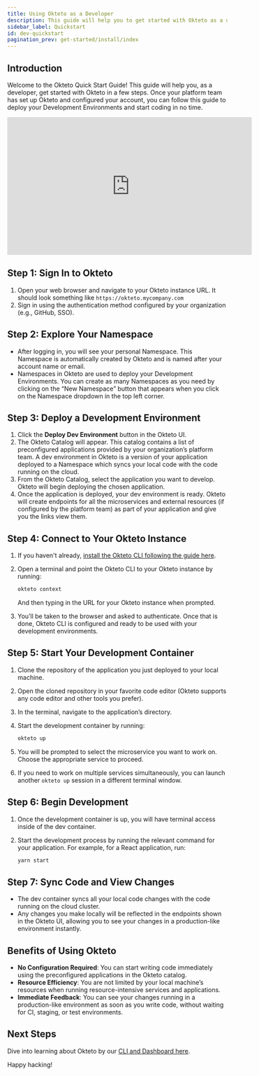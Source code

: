 ```yaml
---
title: Using Okteto as a Developer
description: This guide will help you to get started with Okteto as a developer
sidebar_label: Quickstart
id: dev-quickstart
pagination_prev: get-started/install/index
---
```


## Introduction

Welcome to the Okteto Quick Start Guide! This guide will help you, as a developer, get started with Okteto in a few steps. Once your platform team has set up Okteto and configured your account, you can follow this guide to deploy your Development Environments and start coding in no time.

<iframe
  width="560"
  height="315"
  src="https://www.youtube.com/embed/eEJWJObxM2I?si=Q8MV1MEQ1WZa93YQ"
  title="Okteto Developer Quickstart Guide"
  frameborder="0"
  allow="accelerometer; autoplay; clipboard-write; encrypted-media; gyroscope; picture-in-picture; web-share"
  referrerpolicy="strict-origin-when-cross-origin"
  allowfullscreen
></iframe>

## Step 1: Sign In to Okteto

1. Open your web browser and navigate to your Okteto instance URL. It should look something like `https://okteto.mycompany.com`
2. Sign in using the authentication method configured by your organization (e.g., GitHub, SSO).

## Step 2: Explore Your Namespace

- After logging in, you will see your personal Namespace. This Namespace is automatically created by Okteto and is named after your account name or email.
- Namespaces in Okteto are used to deploy your Development Environments. You can create as many Namespaces as you need by clicking on the “New Namespace” button that appears when you click on the Namespace dropdown in the top left corner.

## Step 3: Deploy a Development Environment

1. Click the **Deploy Dev Environment** button in the Okteto UI.
2. The Okteto Catalog will appear. This catalog contains a list of preconfigured applications provided by your organization’s platform team. A dev environment in Okteto is a version of your application deployed to a Namespace which syncs your local code with the code running on the cloud.
3. From the Okteto Catalog, select the application you want to develop. Okteto will begin deploying the chosen application.
4. Once the application is deployed, your dev environment is ready. Okteto will create endpoints for all the microservices and external resources (if configured by the platform team) as part of your application and give you the links view them.

## Step 4: Connect to Your Okteto Instance

1. If you haven't already, [install the Okteto CLI following the guide here](get-started/install-okteto-cli.mdx).
2. Open a terminal and point the Okteto CLI to your Okteto instance by running:

   ```bash
   okteto context
   ```

   And then typing in the URL for your Okteto instance when prompted.

3. You’ll be taken to the browser and asked to authenticate. Once that is done, Okteto CLI is configured and ready to be used with your development environments.

## Step 5: Start Your Development Container

1. Clone the repository of the application you just deployed to your local machine.
2. Open the cloned repository in your favorite code editor (Okteto supports any code editor and other tools you prefer).
3. In the terminal, navigate to the application’s directory.
4. Start the development container by running:

   ```bash
   okteto up
   ```

5. You will be prompted to select the microservice you want to work on. Choose the appropriate service to proceed.
6. If you need to work on multiple services simultaneously, you can launch another `okteto up` session in a different terminal window.

## Step 6: Begin Development

1. Once the development container is up, you will have terminal access inside of the dev container.
2. Start the development process by running the relevant command for your application. For example, for a React application, run:

   ```bash
   yarn start
   ```

## Step 7: Sync Code and View Changes

- The dev container syncs all your local code changes with the code running on the cloud cluster.
- Any changes you make locally will be reflected in the endpoints shown in the Okteto UI, allowing you to see your changes in a production-like environment instantly.

## Benefits of Using Okteto

- **No Configuration Required**: You can start writing code immediately using the preconfigured applications in the Okteto catalog.
- **Resource Efficiency**: You are not limited by your local machine’s resources when running resource-intensive services and applications.
- **Immediate Feedback**: You can see your changes running in a production-like environment as soon as you write code, without waiting for CI, staging, or test environments.

## Next Steps

Dive into learning about Okteto by our [CLI and Dashboard here](/get-started/using-okteto-cli-and-dashboard.mdx).

Happy hacking!
